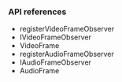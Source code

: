 
<PlatformWrapper platform="electron">

### API references

* <Link to = "{{global.API_REF_ELECTRON_ROOT}}/class_imediaengine.html#api_imediaengine_registeraudioframeobserver">registerVideoFrameObserver</Link>

* <Link to = "{{global.API_REF_ELECTRON_ROOT}}/class_ivideoframeobserver.html">IVideoFrameObserver</Link>

* <Link to = "{{global.API_REF_ELECTRON_ROOT}}/rtc_api_data_type.html#class_videoframe">VideoFrame</Link>

* <Link to = "{{global.API_REF_ELECTRON_ROOT}}/class_imediaengine.html#api_imediaengine_registeraudioframeobserver">registerAudioFrameObserver</Link>

* <Link to = "{{global.API_REF_ELECTRON_ROOT}}/class_iaudioframeobserver.html">IAudioFrameObserver</Link>

* <Link to = "{{global.API_REF_ELECTRON_ROOT}}/rtc_api_data_type.html#class_audioframe">AudioFrame</Link>

</PlatformWrapper>
